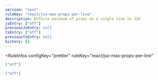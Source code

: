 ```yaml
---
version: "next"
ruleKey: "react/jsx-max-props-per-line"
description: Enforce maximum of props on a single line in JSX
jsEntry: ["off"]
previousJsEntry: null
tsEntry: ["off"]
previousTsEntry: null
history: []
---
```


<RuleInfos 
  configKey="prettier" 
  ruleKey="react/jsx-max-props-per-line" 
>

```json
["off"]
```

```json
["off"]
```

</RuleInfos>
